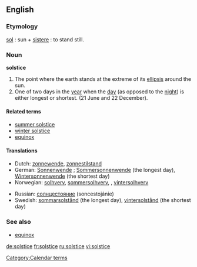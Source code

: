 ==English==

===Etymology===
{{L.}} [[sol]] : sun + [[sistere]] : to stand still.

===Noun===
'''solstice'''
# The point where the earth stands at the extreme of its [[ellipsis]] around the sun.
# One of two days in the [[year]] when the [[day]] (as opposed to the [[night]]) is either longest or shortest. (21 June and 22 December).

====Related terms====
*[[summer solstice]]
*[[winter solstice]]
*[[equinox]]

====Translations====
{{top}}
*Dutch: [[zonnewende]], [[zonnestilstand]]
*German: [[Sonnenwende]] {{f}}; [[Sommersonnenwende]] {{f}} (the longest day), [[Wintersonnenwende]] {{f}} (the shortest day)
*Norwegian: [[solhverv]], [[sommersolhverv]], , [[vintersolhverv]]
{{mid}}
*Russian: [[солнцестояние]] (soncestojánie) {{n}}
*Swedish: [[sommarsolstånd]] (the longest day), [[vintersolstånd]] (the shortest day)
{{bottom}}

===See also===
*[[equinox]]

[[Category:Calendar terms]]

[[de:solstice]]
[[fr:solstice]]
[[ru:solstice]]
[[vi:solstice]]